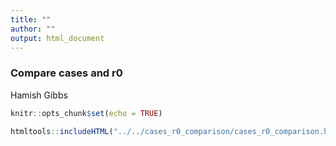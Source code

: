 ```yaml
---
title: ""
author: ""
output: html_document
---
```


### Compare cases and r0
Hamish Gibbs

```r
knitr::opts_chunk$set(echo = TRUE)
```

```r
htmltools::includeHTML("../../cases_r0_comparison/cases_r0_comparison.html")
```
